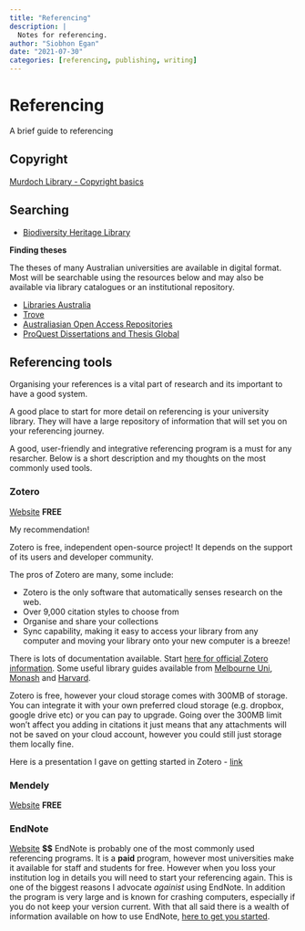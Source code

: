 ```yaml
---
title: "Referencing"
description: |
  Notes for referencing.
author: "Siobhon Egan"
date: "2021-07-30"
categories: [referencing, publishing, writing]
---
```


# Referencing

[A brief guide to referencing]{.badge .badge-info}

## Copyright

[Murdoch Library - Copyright basics](https://www.murdoch.edu.au/library/help-support/copyright)

## Searching

-   [Biodiversity Heritage Library](https://www.biodiversitylibrary.org/)

**Finding theses**

The theses of many Australian universities are available in digital format. Most will be searchable using the resources below and may also be available via library catalogues or an institutional repository.

-   [Libraries Australia](https://librariesaustralia-nla-gov-au.libproxy.murdoch.edu.au/search/advancedSearch)
-   [Trove](https://trove.nla.gov.au/?q&adv=y)
-   [Australiasian Open Access Repositories](https://aoasg.org.au/open-access-repositories-at-australian-institutions/)
-   [ProQuest Dissertations and Thesis Global](http://prospero.murdoch.edu.au/record=e1000430~S1)

## Referencing tools

Organising your references is a vital part of research and its important to have a good system.

A good place to start for more detail on referencing is your university library. They will have a large repository of information that will set you on your referencing journey.

A good, user-friendly and integrative referencing program is a must for any resarcher. Below is a short description and my thoughts on the most commonly used tools.

### Zotero

[Website](https://www.zotero.org/) **FREE**

My recommendation!

Zotero is free, independent open-source project! It depends on the support of its users and developer community.

The pros of Zotero are many, some include:

-   Zotero is the only software that automatically senses research on the web.
-   Over 9,000 citation styles to choose from
-   Organise and share your collections
-   Sync capability, making it easy to access your library from any computer and moving your library onto your new computer is a breeze!

There is lots of documentation available. Start [here for official Zotero information](https://www.zotero.org/support/). Some useful library guides available from [Melbourne Uni](http://unimelb.libguides.com/zotero), [Monash](https://guides.lib.monash.edu/law/zotero) and [Harvard](https://guides.library.harvard.edu/zotero).

Zotero is free, however your cloud storage comes with 300MB of storage. You can integrate it with your own preferred cloud storage (e.g. dropbox, google drive etc) or you can pay to upgrade. Going over the 300MB limit won't affect you adding in citations it just means that any attachments will not be saved on your cloud account, however you could still just storage them locally fine.

Here is a presentation I gave on getting started in Zotero - [link](https://docs.google.com/presentation/d/1tRlB3_-Fv7TywHAh_jDgghI-lYRMkG2PuGf12qySDno/edit?usp=sharing)

### Mendely

[Website](https://www.mendeley.com/?interaction_required=true) **FREE**

### EndNote

[Website](https://endnote.com/) **\$\$** EndNote is probably one of the most commonly used referencing programs. It is a **paid** program, however most universities make it available for staff and students for free. However when you loss your institution log in details you will need to start your referencing again. This is one of the biggest reasons I advocate *againist* using EndNote. In addition the program is very large and is known for crashing computers, especially if you do not keep your version current. With that all said there is a wealth of information available on how to use EndNote, [here to get you started](https://clarivate.libguides.com/endnote_training/home).

